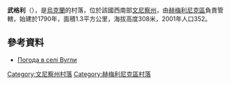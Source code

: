 {{coord|49|31|21|N|27|53|13|E|scale:30000|display=title}}

'''武格利'''（{{lang-uk|Вугли}}），是[[烏克蘭|烏克蘭]]的村落，位於該國西南部[[文尼察州|文尼察州]]，由[[赫梅利尼克區|赫梅利尼克區]]負責管轄，始建於1790年，面積1.3平方公里，海拔高度308米，2001年人口352。

==參考資料==
* [http://weather.in.ua/ua/vinnickaja/4707 Погода в селі Вугли] {{Wayback|url=http://weather.in.ua/ua/vinnickaja/4707 |date=20111220074120 }}

[[Category:文尼察州村落|Category:文尼察州村落]]
[[Category:赫梅利尼克區村落|Category:赫梅利尼克區村落]]


{{Vinnytsia-geo-stub}}